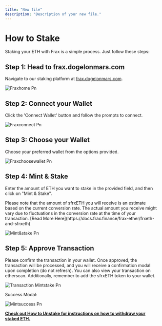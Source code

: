 ```yaml
---
title: "New file"
description: "Description of your new file."
---
```


# How to Stake

Staking your ETH with Frax is a simple process. Just follow these steps:

## Step 1: Head to frax.dogelonmars.com

Navigate to our staking platform at [frax.dogelonmars.com](https://frax.dogelonmars.com/).

![Fraxhome Pn](/images/HowToStake/fraxhome.png)

## Step 2: Connect your Wallet

Click the 'Connect Wallet' button and follow the prompts to connect.

![Fraxconnect Pn](/images/HowToStake/fraxconnect.png)

## Step 3: Choose your Wallet

Choose your preferred wallet from the options provided.

![Fraxchoosewallet Pn](/images/HowToStake/fraxchoosewallet.png)

## Step 4: Mint & Stake

Enter the amount of ETH you want to stake in the provided field, and then click on "Mint & Stake".

<Tip>
  Please note that the amount of sfrxETH you will receive is an estimate based on the current conversion rate. The actual amount you receive might vary due to fluctuations in the conversion rate at the time of your transaction. [Read More Here](https://docs.frax.finance/frax-ether/frxeth-and-sfrxeth)
</Tip>

![Mint&stake Pn](/images/HowToStake/mint&stake.png)

## Step 5: Approve Transaction

Please confirm the transaction in your wallet. Once approved, the transaction will be processed, and you will receive a confirmation modal upon completion (do not refresh). You can also view your transaction on etherscan. Additionally, remember to add the sfrxETH token to your wallet.

![Transaction Mintstake Pn](/images/HowToStake/transaction_mintstake.png)

Success Modal:

![Mintsuccess Pn](/images/HowToStake/mintsuccess.png)

[**Check out How to Unstake for instructions on how to withdraw your staked ETH.**](/Dogelon-frax-docs/how-to-unstake)